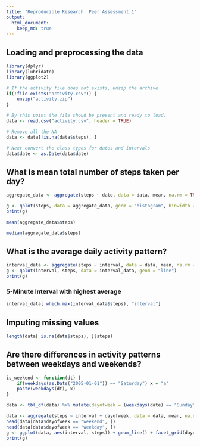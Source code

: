 ```yaml
---
title: "Reproducible Research: Peer Assessment 1"
output: 
  html_document:
    keep_md: true
---
```



## Loading and preprocessing the data
```r
library(dplyr)
library(lubridate)
library(ggplot2)

# If the activity file does not exists, unzip the archive
if(!file.exists("activity.csv")) {
    unzip("activity.zip")
}

# By this point the file shoud be present and ready to load, 
data <- read.csv("activity.csv", header = TRUE)

# Remove all the NA
data <- data[!is.na(data$steps), ]

# Next convert the class types for dates and intervals
data$date <- as.Date(data$date)
```



## What is mean total number of steps taken per day?
```r
aggregate_data <- aggregate(steps ~ date, data = data, mean, na.rm = TRUE)

g <- qplot(steps, data = aggregate_data, geom = "histogram", binwidth = 5) + ggtitle("Mean Total Steps per Day")
print(g)

mean(aggregate_data$steps)

median(aggregate_data$steps)
```




## What is the average daily activity pattern?
```r
interval_data <- aggregate(steps ~ interval, data = data, mean, na.rm = TRUE)
g <- qplot(interval, steps, data = interval_data, geom = "line")
print(g)
```
### 5-Minute Interval with highest average
```r
interval_data[ which.max(interval_data$steps), "interval"]
```


## Imputing missing values
```r
length(data[ is.na(data$steps), ]$steps)
```


## Are there differences in activity patterns between weekdays and weekends?
```r
is_weekend <- function(dt) {
    if(weekdays(as.Date("2005-01-01")) == "Saturday") x = "a"
    paste(weekdays(dt), x)
}

data <- tbl_df(data) %>% mutate(dayofweek = (weekdays(date) == "Sunday" | weekdays(date) == "Saturday"))

data <- aggregate(steps ~ interval + dayofweek, data = data, mean, na.rm = TRUE)
head(data[data$dayofweek == "weekend", ])
head(data[data$dayofweek == "weekday", ])
g <- ggplot(data, aes(interval, steps)) + geom_line() + facet_grid(dayofweek ~ .)
print(g)

```


